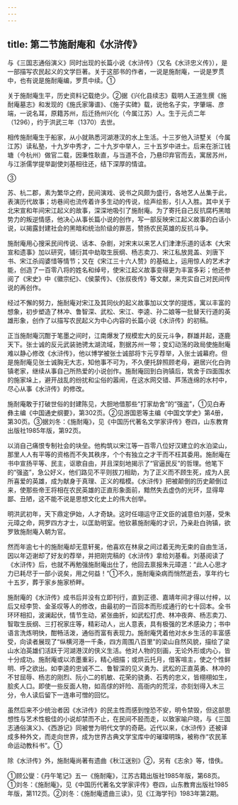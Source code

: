 ```yaml
---
---
---
```

title: 第二节施耐庵和《水浒传》
---



与《三国志通俗演义》同时出现的长篇小说《水浒传》（又名《水浒忠义传》），是一部描写农民起义的文学巨著。关于这部书的作者，一说是施耐庵，一说是罗贯中，也有说是施耐庵编，罗贯中续。①

关于施耐庵生平，历史资料记载绝少。②据《兴化县续志》载明人王道生撰《施耐庵墓志》和发现的《施氏家簿谱》、《施子实碑》载，说他名子实，字肇端、彦端，一说名耳，原籍苏州，后迁扬州兴化（今属江苏）人。生于元贞二年（1296），约于洪武三年（1370）去世。

相传施耐庵生于船家，从小就熟悉河湖港汊的水上生活。十三岁他入浒墅关（今属江苏）读私塾，十九岁中秀才，二十九岁中举人，三十五岁中进士。后来在浙江钱塘（今杭州）做官二载，因秉性耿直，与当道不合，乃悬印弃官而去，寓居苏州，与江浙儒学提举副使刘基相往还，结下深厚的情谊。

③

苏、杭二郡，素为繁华之府，民间演戏、说书之风颇为盛行，各地艺人丛集于此，表演历代故事；坊巷间也流传着许多生动的传说，绘声绘影，引人入胜。其中关于北宋宣和年间宋江起义的故事，深深地吸引了施耐庵。为了寄托自己反抗腐朽黑暗势力的叛逆情感，他决心从事长篇小说的创作，写一部反映宋江起义故事的白话小说，以揭露封建社会的黑暗和统治阶级的罪恶，赞扬农民英雄的反抗斗争。

施耐庵用心搜采民间传说、话本、杂剧，对宋末以来艺人们津津乐道的话本《大宋宣和遗事》加以研究，铺衍其中劫取生辰纲、杨志卖刀、宋江私放晁盖、刘唐下书、宋江杀阎婆惜等情节；又在《宋江三十六人赞》的基础上，运用惊人的艺术才能，创造了一百零八将的姓名和绰号，使宋江起义故事变得更为丰富多彩；他还参阅了《宋史》中《徽宗纪》、《侯蒙传》、《张叔夜传》等文献，来充实自己对民间传说的再创作。

经过不懈的努力，施耐庵对宋江及其同伙的起义故事加以文学的提炼，寓以丰富的想象，初步塑造了林冲、鲁智深、武松、宋江、李逵、孙二娘等一批替天行道的英雄形象，创作了以描写农民起义为中心内容的长篇小说《水浒传》的初稿。

正当施耐庵沉酣于笔墨之间时，江南爆发了规模宏大的反元斗争，群雄并起，逐鹿天下。张士诚的反元武装驰骋太湖流域，割据苏州一带；变幻动荡的政局使施耐庵难以静心修改《水浒传》，他以博学被张士诚部将卞元亨荐举，入张士诚幕府。但是施耐庵见张士诚胸无大志，知他事不可为，不久便托辞照顾老母，避居兴化白驹镇老家，继续从事自己所热爱的小说创作。施耐庵回到白驹镇后，筑舍于四面围水的施家垛上，避开战乱的纷扰和尘俗的嚣闹，在这水网交错、芦荡连绵的水村中，尽心从事《水浒传》的修改。

施耐庵敢于打破世俗的封建陈见，大胆地借那些“打家劫舍”的“强盗”，①见白寿彝主编《中国通史纲要》，第302页。②见游国恩等主编《中国文学史》第4册，第30页。③据刘冬：《施耐庵》，见《中国历代著名文学家评传》卷四，山东教育出版社1985年版，第92页。

以消自己痛恨专制社会的块垒。他构筑以宋江等一百零八位好汉建立的水泊梁山，那里人人有平等的资格而不失其秩序，个个有独立之才干而不枉其委用。施耐庵在书中宣扬平等、民主，讴歌自由，并且深刻地揭示了“官逼民反”的哲理。他笔下的“强盗”，急公好义，他们路见不平则拔刀相助，为了正义而不顾生死，成为人民所喜爱的英雄，成为献身于真理、正义的楷模。《水浒传》把被颠倒的历史颠倒过来，使那些帝王将相在农民英雄的正直形象面前，黯然失去虚伪的光环，显得卑鄙、丑陋，这不能不说是思想文化史上的伟大创举。

明洪武初年，天下鼎定伊始，人才奇缺。这时任翊运守正文臣的诚意伯刘基，受朱元璋之命，网罗四方才士，以匡助明室。他钦慕施耐庵的才识，乃亲赴白驹镇，欲罗致施耐庵入朝为官。

然而年逾七十的施耐庵却无意轩冕，他喜欢在林泉之间过着无拘无束的自由生活，因以年迈谢却了好友的荐举，并把刚完稿的《水浒传》拿给刘基看。刘基阅读了《水浒传》后，也就不再勉强施耐庵出仕了，他回去禀报朱元璋道：“此人心思才力已耗尽于一部小说矣，用之何益！”①不久，施耐庵染病而悄然逝去，享年约七十五岁，葬于家乡施家桥畔。

施耐庵的《水浒传》成书后并没有立即刊行，直到正德、嘉靖年间才得以付梓，以后又经李贽、金圣叹等人的修改，由最初的一百回本而形成通行的七十回本。全书环环相扣，波澜起伏，情节生动，紧张曲折，如武松打虎、林冲夜奔、杨志卖刀、智取生辰纲、三打祝家庄等，精彩动人，出人意表，具有极强的艺术感染力；书中语言洗炼明快，酣畅活泼，通俗而富有表现力。施耐庵凭着他对水乡生活的丰富感受，向读者展现了“纵横河港一千条，四方周围八百里”的梁山自然风貌，描绘了梁山水泊英雄们活跃于河湖港汊的侠义生活。他对人物的刻画，无论外形或内心，皆十分成功。施耐庵或以浓墨重彩，精心细描；或烘云托月，借客喧主，使之个性鲜明、呼之欲出。如李逵的忠诚不二、鲁智深的见义勇为、武松的正直英勇、林冲的不甘屈辱、杨志的刚烈、阮小二的机敏、花荣的骁勇、石秀的忠义，皆栩栩如生，脍炙人口。即使一些反面人物，如高俅的奸险、高衙内的荒淫，亦刻划得入木三分，令人读后留下一连串可憎的回忆。

虽然后来不少统治者因《水浒传》的民主性而感到惶恐不安，明令禁毁，但这部思想性与艺术性极佳的小说却禁而不止，在民间不胫而走，以致家喻户晓，与《三国志通俗演义》、《西游记》同被誉为明代文学的奇葩。近代以来，《水浒传》还被译成多种外文，而走向世界，成为世界古典文学宝库中的璀璨明珠，被称作“农民革命运动教科书”。①

除《水浒传》外，施耐庵尚著有遗曲《秋江送别》②，另有《志余》等，惜佚。

①顾公燮：《丹午笔记》五一《施耐庵》，江苏古籍出版社1985年版，第68页。①刘冬：《施耐庵》，见《中国历代著名文学家评传》卷四，山东教育出版社1985年版，第112页。②刘冬：《施耐庵遗曲三读》，见《江海学刊》1983年第2期。